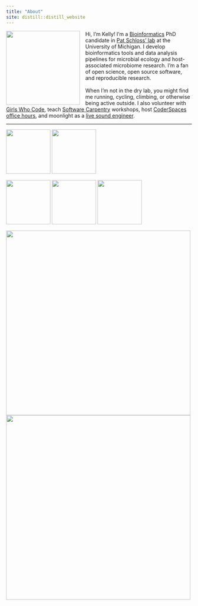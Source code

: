 ```yaml
---
title: "About"
site: distill::distill_website
---
```

<style>
img.left {
  float: left;
}
</style>

<p>
<img src="images/pibs_profile.jpg" class="left"  style="width:200px;height:200px;margin-right:15px">
Hi, I'm Kelly! I'm a
[Bioinformatics](https://medicine.umich.edu/dept/computational-medicine-bioinformatics)
PhD candidate in [Pat Schloss' lab](http://www.schlosslab.org/) at the
University of Michigan. I develop bioinformatics tools and
data analysis pipelines for microbial ecology and host-associated microbiome research.
I'm a fan of open science, open source software, and reproducible research.
<br><br>
When I'm not in the dry lab, you might find me running, cycling, climbing, or 
otherwise being active outside. 
I also volunteer with [Girls Who Code](http://umich.edu/~girlswc/), 
teach [Software Carpentry](https://umcarpentries.github.io/) workshops, 
host [CoderSpaces office hours](https://datascience.isr.umich.edu/events/coderspaces/),
and moonlight as a [live sound engineer](https://sovacool.dev/latex-cv/sound.pdf).
</p>

---

<a href="http://umich.edu/~girlswc/"><img src="images/logo_GWC-DCMB.png" height="120"></a> 
<a href="http://umcarpentries.github.io/"><img src="images/logo_SWC.svg" height="120"></a> 

<a href="http://www.schlosslab.org/"><img src="images/logo_mothur.png" width="120"></a> 
<a href="https://github.com/SchlossLab/mikropml"><img src="images/logo_mikropml.png" width="120"></a>
<a href="https://um-dang.github.io"><img src="images/logo_DANG.png" width="120"></a> 

<a href="https://github.com/kelly-sovacool"><img src="https://raw.githubusercontent.com/kelly-sovacool/meta-repo/master/figures/language_all_bytes_n7.png" width="500"></a> 
<a href="http://bit.ly/strava-kelly"><img src="images/watermoo.jpg" width="500"></a>
